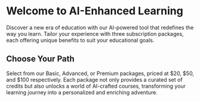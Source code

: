 # Welcome to AI-Enhanced Learning

Discover a new era of education with our AI-powered tool that redefines the way you learn. Tailor your experience with three subscription packages, each offering unique benefits to suit your educational goals.

## Choose Your Path

Select from our Basic, Advanced, or Premium packages, priced at $20, $50, and $100 respectively. Each package not only provides a curated set of credits but also unlocks a world of AI-crafted courses, transforming your learning journey into a personalized and enriching adventure.
